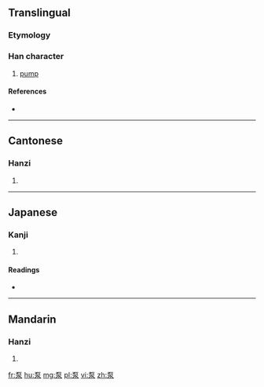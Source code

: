 ==Translingual==

===Etymology===
{{Han compound|石|水|t1=stone|t2=water|ls=ic}}

===Han character===
{{Han char|rn=112|rad=石|as=04|sn=9|four=1023<sub>2</sub>|canj=一口水 (MRE), X一口水 (XMRE)|ids=⿱[[石]][[水]]}}

# [[pump]]

====References====
* {{Han ref|kx=0619.121|dkj=17343|hdz=31576.080|uh=6CF5|ud=27893|bh=ACA6|bd=44198}}

----

==Cantonese==

===Hanzi===
{{yue-hanzi|jyut=|y=bam1}}

# {{defn|lang=yue|sort=石04}}

----

==Japanese==

===Kanji===
{{ja-kanji|grade=|rs=石04}}

# {{defn|lang=ja|sort=石04}}

====Readings====
* {{ja-readings|on=[[りゅう]] (ryū)|kun=}}

----

==Mandarin==

===Hanzi===
{{cmn-hanzi|pin=[[bèng]] ([[beng4]])|wg=peng<sup>4</sup>}}

# {{defn|lang=cmn|sort=石04}}

[[fr:泵]]
[[hu:泵]]
[[mg:泵]]
[[pl:泵]]
[[vi:泵]]
[[zh:泵]]